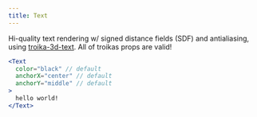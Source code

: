 ```yaml
---
title: Text
---
```


Hi-quality text rendering w/ signed distance fields (SDF) and antialiasing, using [troika-3d-text](https://github.com/protectwise/troika/tree/master/packages/troika-3d-text). All of troikas props are valid!

```jsx
<Text
  color="black" // default
  anchorX="center" // default
  anchorY="middle" // default
>
  hello world!
</Text>
```

<StoryBookLink link="abstractions-text--text-st" />

<StoryBookEmbed id="abstractions-text--text-st" />
